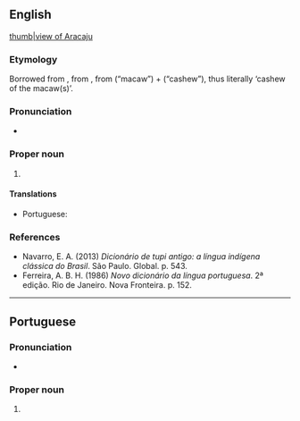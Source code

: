 ==English==
{{wikipedia}}
[[file:Curva da Avenida Beira Mar Aracaju.jpg|thumb|view of Aracaju]]

===Etymology===
Borrowed from {{bor|en|pt|Aracaju}}, from {{der|en|tpw|Arákaîu}}, from {{l|tpw|ará}} (“macaw”) +‎ {{l|tpw|akaîu}} (“cashew”), thus literally ‘cashew of the macaw(s)’.

===Pronunciation===
* {{IPA|en|/ɑɹəkəˈʒuː/}}

===Proper noun===
{{en-proper noun}}

# {{place|en|municipality/state capital|s/Sergipe|c/Brazil}}

====Translations====
{{trans-top|state capital of Sergipe, Brazil}}
* Portuguese: {{t+|pt|Aracaju|f}}
{{trans-mid}}
{{trans-bottom}}

===References===
* Navarro, E. A. (2013) ''Dicionário de tupi antigo: a língua indígena clássica do Brasil''. São Paulo. Global. p. 543.
* Ferreira, A. B. H. (1986) ''Novo dicionário da língua portuguesa''. 2ª edição. Rio de Janeiro. Nova Fronteira. p. 152.

----

==Portuguese==

===Pronunciation===
* {{IPA|pt|[aɾakaˈʒu]}}

===Proper noun===
{{pt-proper noun|f}}

# {{place|pt|municipality/state capital|s/Sergipe|c/Brazil|t=Aracaju}}